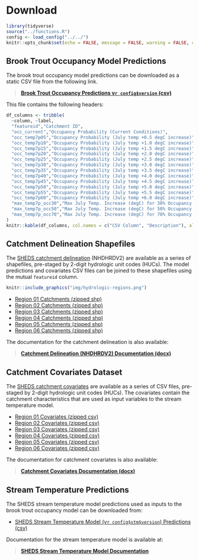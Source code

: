 # Download

```r
library(tidyverse)
source("../functions.R")
config <- load_config("../../")
knitr::opts_chunk$set(echo = FALSE, message = FALSE, warning = FALSE, comment = NA)
```

## Brook Trout Occupancy Model Predictions

The brook trout occupancy model predictions can be downloaded as a static CSV file from the following link.

> **[Brook Trout Occupancy Predictions v`r config$version` (csv)](http://ecosheds.org/models/brook-trout-occupancy/output/sheds-bto-model-v`r config$version`.csv)**

This file contains the following headers:

```r
df_columns <- tribble(
  ~column, ~label,
  "featureid","Catchment ID",
  "occ_current","Occupancy Probability (Current Conditions)",
  "occ_temp7p05","Occupancy Probability (July temp +0.5 degC increase)",
  "occ_temp7p10","Occupancy Probability (July temp +1.0 degC increase)",
  "occ_temp7p15","Occupancy Probability (July temp +1.5 degC increase)",
  "occ_temp7p20","Occupancy Probability (July temp +2.0 degC increase)",
  "occ_temp7p25","Occupancy Probability (July temp +2.5 degC increase)",
  "occ_temp7p30","Occupancy Probability (July temp +3.0 degC increase)",
  "occ_temp7p35","Occupancy Probability (July temp +3.5 degC increase)",
  "occ_temp7p40","Occupancy Probability (July temp +4.0 degC increase)",
  "occ_temp7p45","Occupancy Probability (July temp +4.5 degC increase)",
  "occ_temp7p50","Occupancy Probability (July temp +5.0 degC increase)",
  "occ_temp7p55","Occupancy Probability (July temp +5.5 degC increase)",
  "occ_temp7p60","Occupancy Probability (July temp +6.0 degC increase)",
  "max_temp7p_occ30","Max July Temp. Increase (degC) for 30% Occupancy Probability",
  "max_temp7p_occ50","Max July Temp. Increase (degC) for 50% Occupancy Probability",
  "max_temp7p_occ70","Max July Temp. Increase (degC) for 70% Occupancy Probability"
)
knitr::kable(df_columns, col.names = c("CSV Column", "Description"), align = "rl")
```

## Catchment Delineation Shapefiles

The [SHEDS catchment delineation](http://conte-ecology.github.io/shedsGisData/) (NHDHRDV2) are available as a series of shapefiles, pre-staged by 2-digit hydrologic unit codes (HUCs). The model predictions and covariates CSV files can be joined to these shapefiles using the mutual `featureid` column.

```r
knitr::include_graphics("img/hydrologic-regions.png")
```

- [Region 01 Catchments (zipped shp)](http://ecosheds.org/assets/nhdhrd/v2/spatial_01.zip)
- [Region 02 Catchments (zipped shp)](http://ecosheds.org/assets/nhdhrd/v2/spatial_02.zip)
- [Region 03 Catchments (zipped shp)](http://ecosheds.org/assets/nhdhrd/v2/spatial_03.zip)
- [Region 04 Catchments (zipped shp)](http://ecosheds.org/assets/nhdhrd/v2/spatial_04.zip)
- [Region 05 Catchments (zipped shp)](http://ecosheds.org/assets/nhdhrd/v2/spatial_05.zip)
- [Region 06 Catchments (zipped shp)](http://ecosheds.org/assets/nhdhrd/v2/spatial_06.zip)

The documentation for the catchment delineation is also available:

> **[Catchment Delineation (NHDHRDV2) Documentation (docx)](http://ecosheds.org/assets/nhdhrd/v2/NHDHRDV2_Documentation.docx)**

## Catchment Covariates Dataset

The [SHEDS catchment covariates](http://conte-ecology.github.io/shedsGisData/) are available as a series of CSV files, pre-staged by 2-digit hydrologic unit codes (HUCs). The covariates contain the catchment characteristics that are used as input variables to the stream temperature model.

- [Region 01 Covariates (zipped csv)](http://ecosheds.org/assets/nhdhrd/v2/covariates_01.zip)
- [Region 02 Covariates (zipped csv)](http://ecosheds.org/assets/nhdhrd/v2/covariates_02.zip)
- [Region 03 Covariates (zipped csv)](http://ecosheds.org/assets/nhdhrd/v2/covariates_03.zip)
- [Region 04 Covariates (zipped csv)](http://ecosheds.org/assets/nhdhrd/v2/covariates_04.zip)
- [Region 05 Covariates (zipped csv)](http://ecosheds.org/assets/nhdhrd/v2/covariates_05.zip)
- [Region 06 Covariates (zipped csv)](http://ecosheds.org/assets/nhdhrd/v2/covariates_06.zip)

The documentation for catchment covariates is also available:

> **[Catchment Covariates Documentation (docx)](http://ecosheds.org/assets/nhdhrd/v2/NHDHRDV2_Covariate_Documentation.xlsx)**

## Stream Temperature Predictions

The SHEDS stream temperature model predictions used as inputs to the brook trout occupancy model can be downloaded from:

- [SHEDS Stream Temperature Model (v`r config$stm$version`) Predictions (csv)](http://ecosheds.org/models/stream-temperature/output/sheds-temp-model-v`r config$stm$version`.csv)

Documentation for the stream temperature model is available at:

> **[SHEDS Stream Temperature Model Documentation](http://ecosheds.org/models/stream-temperature/v`r config$stm$version`/)**

